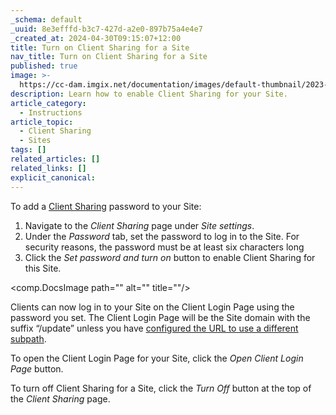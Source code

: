 ```yaml
---
_schema: default
_uuid: 8e3efffd-b3c7-427d-a2e0-897b75a4e4e7
_created_at: 2024-04-30T09:15:07+12:00
title: Turn on Client Sharing for a Site
nav_title: Turn on Client Sharing for a Site
published: true
image: >-
  https://cc-dam.imgix.net/documentation/images/default-thumbnail/2023-Q4/CloudCannon-Documentation-Thumbnail.png
description: Learn how to enable Client Sharing for your Site.
article_category:
  - Instructions
article_topic:
  - Client Sharing
  - Sites
tags: []
related_articles: []
related_links: []
explicit_canonical:
---
```

To add a [Client Sharing](/documentation/articles/share-a-site-with-client-sharing/) password to your Site:

1. Navigate to the *Client Sharing* page under *Site settings*.
2. Under the *Password* tab, set the password to log in to the Site. For security reasons, the password must be at least six characters long
3. Click the *Set password and turn on* button to enable Client Sharing for this Site.

<comp.DocsImage path="" alt="" title=""/>

Clients can now log in to your Site on the Client Login Page using the password you set. The Client Login Page will be the Site domain with the suffix “/update” unless you have [configured the URL to use a different subpath](/documentation/articles/configure-the-client-login-page-and-dashboard/).

To open the Client Login Page for your Site, click the *Open Client Login Page* button.

To turn off Client Sharing for a Site, click the *Turn Off* button at the top of the *Client Sharing* page.